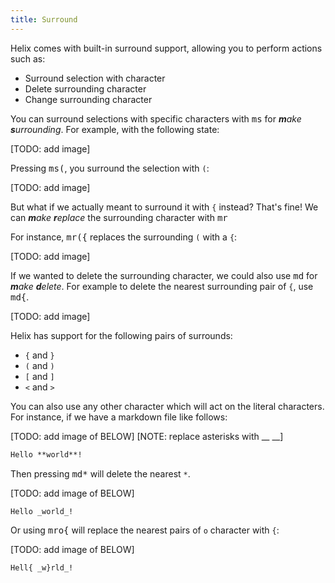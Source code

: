 ```yaml
---
title: Surround
---
```


Helix comes with built-in surround support, allowing you to perform actions such as:

- Surround selection with character
- Delete surrounding character
- Change surrounding character

You can surround selections with specific characters with <kbd>ms</kbd> for _**m**ake **s**urrounding_. For example, with the following state:

[TODO: add image]

Pressing <kbd>ms(</kbd>, you surround the selection with `(`:

[TODO: add image]

But what if we actually meant to surround it with `{` instead? That's fine! We can _**m**ake **r**eplace_ the surrounding character with <kbd>mr</kbd>

For instance, <kbd>mr(\{</kbd> replaces the surrounding `(` with a `{`:

[TODO: add image]

If we wanted to delete the surrounding character, we could also use <kbd>md</kbd> for _**m**ake **d**elete_. For example to delete the nearest surrounding pair of `{`, use <kbd>md\{</kbd>.

[TODO: add image]

Helix has support for the following pairs of surrounds:

- `{` and `}`
- `(` and `)`
- `[` and `]`
- `<` and `>`

You can also use any other character which will act on the literal characters. For instance, if we have a markdown file like follows:

[TODO: add image of BELOW]
[NOTE: replace asterisks with __ __]

```md
Hello **world**!
```

Then pressing <kbd>md*</kbd> will delete the nearest `*`.

[TODO: add image of BELOW]

```md
Hello _world_!
```

Or using <kbd>mro\{</kbd> will replace the nearest pairs of `o` character with `{`:

[TODO: add image of BELOW]

```md
Hell{ _w}rld_!
```
